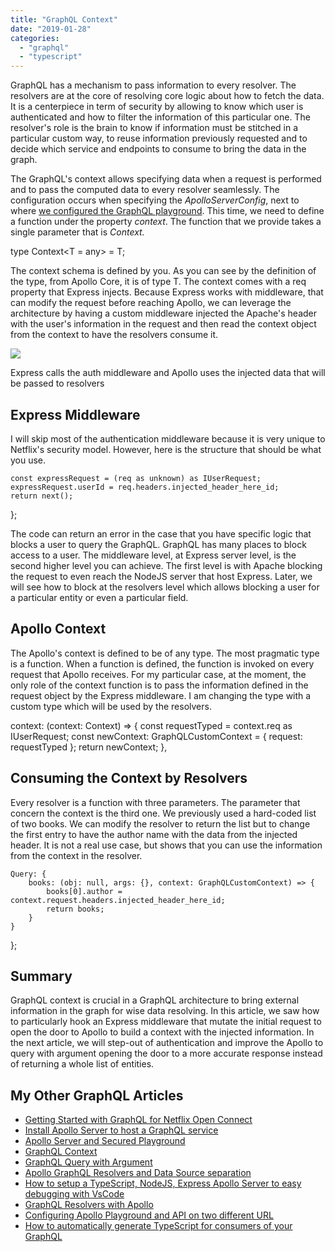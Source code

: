 ```yaml
---
title: "GraphQL Context"
date: "2019-01-28"
categories: 
  - "graphql"
  - "typescript"
---
```


GraphQL has a mechanism to pass information to every resolver. The resolvers are at the core of resolving core logic about how to fetch the data. It is a centerpiece in term of security by allowing to know which user is authenticated and how to filter the information of this particular one. The resolver's role is the brain to know if information must be stitched in a particular custom way, to reuse information previously requested and to decide which service and endpoints to consume to bring the data in the graph.

The GraphQL's context allows specifying data when a request is performed and to pass the computed data to every resolver seamlessly. The configuration occurs when specifying the _ApolloServerConfig_, next to where [we configured the GraphQL playground](https://patrickdesjardins.com/blog/?p=6156). This time, we need to define a function under the property _context_. The function that we provide takes a single parameter that is _Context._

type Context<T = any> = T;

The context schema is defined by you. As you can see by the definition of the type, from Apollo Core, it is of type T. The context comes with a req property that Express injects. Because Express works with middleware, that can modify the request before reaching Apollo, we can leverage the architecture by having a custom middleware injected the Apache's header with the user's information in the request and then read the context object from the context to have the resolvers consume it.

![](https://patrickdesjardins.com/blog/wp-content/uploads/2018/12/GraphQLServers-ExpressMiddlewareAuth.png)

Express calls the auth middleware and Apollo uses the injected data that will be passed to resolvers

## Express Middleware

I will skip most of the authentication middleware because it is very unique to Netflix's security model. However, here is the structure that should be what you use.

    const expressRequest = (req as unknown) as IUserRequest;
    expressRequest.userId = req.headers.injected_header_here_id;
    return next();
};

The code can return an error in the case that you have specific logic that blocks a user to query the GraphQL. GraphQL has many places to block access to a user. The middleware level, at Express server level, is the second higher level you can achieve. The first level is with Apache blocking the request to even reach the NodeJS server that host Express. Later, we will see how to block at the resolvers level which allows blocking a user for a particular entity or even a particular field.

## Apollo Context

The Apollo's context is defined to be of any type. The most pragmatic type is a function. When a function is defined, the function is invoked on every request that Apollo receives. For my particular case, at the moment, the only role of the context function is to pass the information defined in the request object by the Express middleware. I am changing the type with a custom type which will be used by the resolvers.

context: (context: Context) => {
    const requestTyped = context.req as IUserRequest;
    const newContext: GraphQLCustomContext = {
        request: requestTyped
    };
    return newContext;
},

## Consuming the Context by Resolvers

Every resolver is a function with three parameters. The parameter that concern the context is the third one. We previously used a hard-coded list of two books. We can modify the resolver to return the list but to change the first entry to have the author name with the data from the injected header. It is not a real use case, but shows that you can use the information from the context in the resolver.

    Query: {
        books: (obj: null, args: {}, context: GraphQLCustomContext) => {
            books[0].author = context.request.headers.injected_header_here_id;
            return books;
        }
    }
};

## Summary

GraphQL context is crucial in a GraphQL architecture to bring external information in the graph for wise data resolving. In this article, we saw how to particularly hook an Express middleware that mutate the initial request to open the door to Apollo to build a context with the injected information. In the next article, we will step-out of authentication and improve the Apollo to query with argument opening the door to a more accurate response instead of returning a whole list of entities.

## My Other GraphQL Articles

- [Getting Started with GraphQL for Netflix Open Connect](https://patrickdesjardins.com/blog/getting-started-with-graphql-for-netflix-open-connect)
- [Install Apollo Server to host a GraphQL service](https://patrickdesjardins.com/blog/install-apollo-server-to-host-a-graphql-service)
- [Apollo Server and Secured Playground](https://patrickdesjardins.com/blog/apollo-server-and-secured-playground)
- [GraphQL Context](https://patrickdesjardins.com/blog/graphql-context)
- [GraphQL Query with Argument](https://patrickdesjardins.com/blog/graphql-query-with-argument)
- [Apollo GraphQL Resolvers and Data Source separation](https://patrickdesjardins.com/blog/apollo-graphql-resolvers-and-data-source-separation)
- [How to setup a TypeScript, NodeJS, Express Apollo Server to easy debugging with VsCode](https://patrickdesjardins.com/blog/how-to-setup-a-typescript-nodejs-express-apollo-server-to-easy-debugging-with-vscode)
- [GraphQL Resolvers with Apollo](https://patrickdesjardins.com/blog/graphql-resolvers-with-apollo)
- [Configuring Apollo Playground and API on two different URL](https://patrickdesjardins.com/blog/configuring-apollo-playground-and-api-on-two-different-url)
- [How to automatically generate TypeScript for consumers of your GraphQL](https://patrickdesjardins.com/blog/how-to-automatically-generate-typescript-for-consumer-of-your-graphql)

